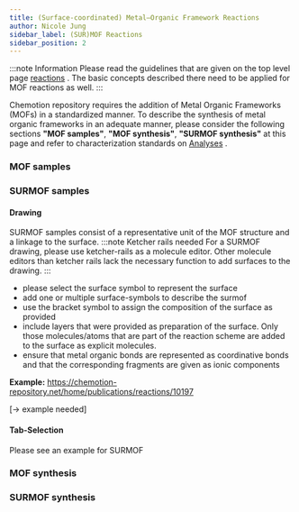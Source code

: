 ```yaml
---
title: (Surface-coordinated) Metal–Organic Framework Reactions
author: Nicole Jung
sidebar_label: (SUR)MOF Reactions
sidebar_position: 2
---
```


:::note Information
Please read the guidelines that are given on the top level page [reactions](/index.mdx) . The basic concepts described there need to be applied for MOF reactions as well.
:::

Chemotion repository requires the addition of Metal Organic Frameworks (MOFs) in a standardized manner. To describe the synthesis of metal organic frameworks in an adequate manner, please consider the following sections **"MOF samples"**, **"MOF synthesis"**, **"SURMOF synthesis"** at this page and refer to characterization standards on [Analyses](../analysis_test) .

### MOF samples

### SURMOF samples
#### Drawing 

SURMOF samples consist of a representative unit of the MOF structure and a linkage to the surface. 
:::note Ketcher rails needed
For a SURMOF drawing, please use ketcher-rails as a molecule editor. Other molecule editors than ketcher rails lack the necessary function to add surfaces to the drawing.
:::
 
- please select the surface symbol to represent the surface
- add one or multiple surface-symbols to describe the surmof
- use the bracket symbol to assign the composition of the surface as provided
- include layers that were provided as preparation of the surface. Only those molecules/atoms that are part of the reaction scheme are added to the surface as explicit molecules. 
- ensure that metal organic bonds are represented as coordinative bonds and that the corresponding fragments are given as ionic components

**Example:**
https://chemotion-repository.net/home/publications/reactions/10197 


[-> example needed]


#### Tab-Selection

Please see an example for SURMOF

### MOF synthesis

### SURMOF synthesis










